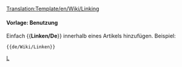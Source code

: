 <noinclude>[[Translation:Template/en/Wiki/Linking]]</noinclude>
{{de/Manual/Ambox| Typ   = Inhalt
<!-- | Bild = WarningIcon.png -->
| Text  = <strong>Anfrage</strong><br />Bitte keine externen Bild-Hoster wie Imageshack oder den eigenen Webspace benutzen. Bitte auch keine extrem großen Bilder posten, die die erweiterten Layouts unterbrechen könnten. Du kannst helfen indem du externe Bilder hochlädst.
}}<noinclude>

====Vorlage: Benutzung====
Einfach <nowiki>{{</nowiki>'''Linken/De'''<nowiki>}}</nowiki> innerhalb eines Artikels hinzufügen. Beispiel:
<pre>{{de/Wiki/Linken}}</pre>

[[Category:de/Manual/Base Set/Message-Boxen|L]]</noinclude>